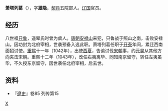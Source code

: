 '''萧塔列葛'''（{{bd|?||?|catIdx=X}}），字'''雄隐'''，[[契丹|契丹]]五院部人。[[辽国|辽国]]官员。
== 经历 ==
八世祖[[剌只撒古鲁|只鲁]]，遥辇氏时曾为虞人。[[唐朝|唐朝]][[安禄山|安禄山]]来犯，只鲁战于照山之南，击败安禄山。因功封为北府宰相，世袭预备入选此职。萧塔列葛任职于[[開泰_(遼)|开泰]]年间，累迁西南面招讨使。[[重熙|重熙]]十一年（1042年），出使[[西夏|西夏]]，告谕讨伐[[宋朝|宋朝]]事，约[[元昊|元昊]]从其他方向夹击宋朝。重熙十二年（1043年），改任右夷离毕、同知南京留守，转任左夷虽毕，不久授东京留守，因世袭任北府宰相，后去世。
== 资料 ==
*『[[遼史|遼史]]』卷85 列传第15 
[[category:辽朝政治人物|X]]